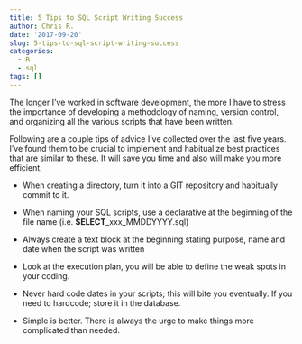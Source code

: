 ```yaml
---
title: 5 Tips to SQL Script Writing Success
author: Chris R. 
date: '2017-09-20'
slug: 5-tips-to-sql-script-writing-success
categories:
  - R
  - sql
tags: []
---
```


The longer I've worked  in software development, the more I have to stress the importance of developing a methodology of naming, version control, and organizing all the various scripts that have been written. 

Following are a couple tips of advice I've collected over the last five years. I've found them to be  crucial to implement and habitualize best practices that are similar to these. It will save you time and also will make you more efficient. 

* When creating a directory, turn it into a GIT repository and habitually commit to it. 

* When naming your SQL scripts, use a declarative at the beginning of the file name (i.e. **SELECT**_xxx_MMDDYYYY.sql)

* Always create a text block at the beginning stating purpose, name and date when the script was written

* Look at the execution plan, you will be able to define the weak spots in your coding. 

* Never hard code dates in your scripts; this will bite you eventually. If you need to hardcode; store it in the database. 

* Simple is better. There is always the urge to make things more complicated than needed. 
